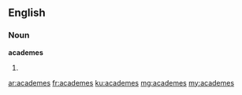 ==English==

===Noun===
'''academes'''
# {{plural of|academe}}

[[ar:academes]]
[[fr:academes]]
[[ku:academes]]
[[mg:academes]]
[[my:academes]]